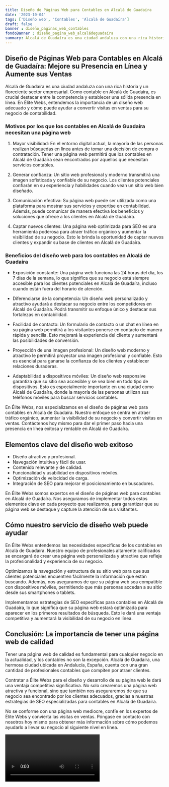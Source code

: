 ```yaml
---
title: Diseño de Páginas Web para Contables en Alcalá de Guadaíra
date: '2023-10-04'
tags: ['Diseño web', 'Contables', 'Alcalá de Guadaíra']
draft: false
banner : diseño_paginas_web_contables
fondoBanner : diseño_pagina_web_alcaládeguadaíra
summary: Alcalá de Guadaíra es una ciudad andaluza con una rica historia y un floreciente sector empresarial. Como contable en Alcalá de Guadaíra, es crucial destacar entre la competencia y establecer una sólida presencia en línea. En Élite Webs, entendemos la importancia de un diseño web adecuado y cómo puede ayudar a convertir visitas en ventas para su negocio de contabilidad.
---
```


## Diseño de Páginas Web para Contables en Alcalá de Guadaíra: Mejore su Presencia en Línea y Aumente sus Ventas

Alcalá de Guadaíra es una ciudad andaluza con una rica historia y un floreciente sector empresarial. Como contable en Alcalá de Guadaíra, es crucial destacar entre la competencia y establecer una sólida presencia en línea. En Élite Webs, entendemos la importancia de un diseño web adecuado y cómo puede ayudar a convertir visitas en ventas para su negocio de contabilidad.

### Motivos por los que los contables en Alcalá de Guadaíra necesitan una página web

1. Mayor visibilidad: En el entorno digital actual, la mayoría de las personas realizan búsquedas en línea antes de tomar una decisión de compra o contratación. Tener una página web permitirá que los contables en Alcalá de Guadaíra sean encontrados por aquellos que necesitan servicios contables.

2. Generar confianza: Un sitio web profesional y moderno transmitirá una imagen sofisticada y confiable de su negocio. Los clientes potenciales confiarán en su experiencia y habilidades cuando vean un sitio web bien diseñado.

3. Comunicación efectiva: Su página web puede ser utilizada como una plataforma para mostrar sus servicios y expertise en contabilidad. Además, puede comunicar de manera efectiva los beneficios y soluciones que ofrece a los clientes en Alcalá de Guadaíra.

4. Captar nuevos clientes: Una página web optimizada para SEO es una herramienta poderosa para atraer tráfico orgánico y aumentar la visibilidad de su negocio. Esto le brinda la oportunidad de captar nuevos clientes y expandir su base de clientes en Alcalá de Guadaíra.

### Beneficios del diseño web para los contables en Alcalá de Guadaíra

- Exposición constante: Una página web funciona las 24 horas del día, los 7 días de la semana, lo que significa que su negocio está siempre accesible para los clientes potenciales en Alcalá de Guadaíra, incluso cuando están fuera del horario de atención.

- Diferenciarse de la competencia: Un diseño web personalizado y atractivo ayudará a destacar su negocio entre los competidores en Alcalá de Guadaíra. Podrá transmitir su enfoque único y destacar sus fortalezas en contabilidad.

- Facilidad de contacto: Un formulario de contacto o un chat en línea en su página web permitirá a los visitantes ponerse en contacto de manera rápida y sencilla. Esto mejorará la experiencia del cliente y aumentará las posibilidades de conversión.

- Proyección de una imagen profesional: Un diseño web moderno y atractivo le permitirá proyectar una imagen profesional y confiable. Esto es esencial para ganarse la confianza de los clientes y establecer relaciones duraderas.

- Adaptabilidad a dispositivos móviles: Un diseño web responsive garantiza que su sitio sea accesible y se vea bien en todo tipo de dispositivos. Esto es especialmente importante en una ciudad como Alcalá de Guadaíra, donde la mayoría de las personas utilizan sus teléfonos móviles para buscar servicios contables.

En Élite Webs, nos especializamos en el diseño de páginas web para contables en Alcalá de Guadaíra. Nuestro enfoque se centra en atraer tráfico orgánico, aumentar la visibilidad de su negocio y convertir visitas en ventas. Contáctenos hoy mismo para dar el primer paso hacia una presencia en línea exitosa y rentable en Alcalá de Guadaíra.

<GifSeo />

<Cta />

## Elementos clave del diseño web exitoso

- Diseño atractivo y profesional.
- Navegación intuitiva y fácil de usar.
- Contenido relevante y de calidad.
- Funcionalidad y usabilidad en dispositivos móviles.
- Optimización de velocidad de carga.
- Integración de SEO para mejorar el posicionamiento en buscadores.

En Élite Webs somos expertos en el diseño de páginas web para contables en Alcalá de Guadaíra. Nos aseguramos de implementar todos estos elementos clave en cada proyecto que realizamos, para garantizar que su página web se destaque y capture la atención de sus visitantes.

## Cómo nuestro servicio de diseño web puede ayudar

En Élite Webs entendemos las necesidades específicas de los contables en Alcalá de Guadaíra. Nuestro equipo de profesionales altamente calificados se encargará de crear una página web personalizada y atractiva que refleje la profesionalidad y experiencia de su negocio.

Optimizamos la navegación y estructura de su sitio web para que sus clientes potenciales encuentren fácilmente la información que están buscando. Además, nos aseguramos de que su página web sea compatible con dispositivos móviles, permitiendo que más personas accedan a su sitio desde sus smartphones o tablets.

Implementamos estrategias de SEO específicas para contables en Alcalá de Guadaíra, lo que significa que su página web estará optimizada para aparecer en los primeros resultados de búsqueda. Esto le dará una ventaja competitiva y aumentará la visibilidad de su negocio en línea.

## Conclusión: La importancia de tener una página web de calidad

Tener una página web de calidad es fundamental para cualquier negocio en la actualidad, y los contables no son la excepción. Alcalá de Guadaíra, una hermosa ciudad ubicada en Andalucía, España, cuenta con una gran cantidad de profesionales contables que compiten por atraer clientes.

Contratar a Élite Webs para el diseño y desarrollo de su página web le dará una ventaja competitiva significativa. No solo crearemos una página web atractiva y funcional, sino que también nos aseguraremos de que su negocio sea encontrado por los clientes adecuados, gracias a nuestras estrategias de SEO especializadas para contables en Alcalá de Guadaíra.

No se conforme con una página web mediocre, confíe en los expertos de Élite Webs y convierta las visitas en ventas. Póngase en contacto con nosotros hoy mismo para obtener más información sobre cómo podemos ayudarlo a llevar su negocio al siguiente nivel en línea.

<Video />

<CtaBot job='Contables' city='Alcalá de Guadaíra'/>

<Gmaps query='Alcalá de Guadaíra+españa+maps' />